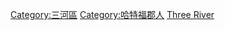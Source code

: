 [[Category:三河區|Category:三河區]]
[[Category:哈特福郡人|Category:哈特福郡人]]
[[Category:依英格蘭轄區劃分的人物|Three River]]